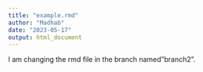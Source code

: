 ```yaml
---
title: "example.rmd"
author: "Madhab"
date: "2023-05-17"
output: html_document
---
```


I am changing the rmd file in the branch named"branch2".